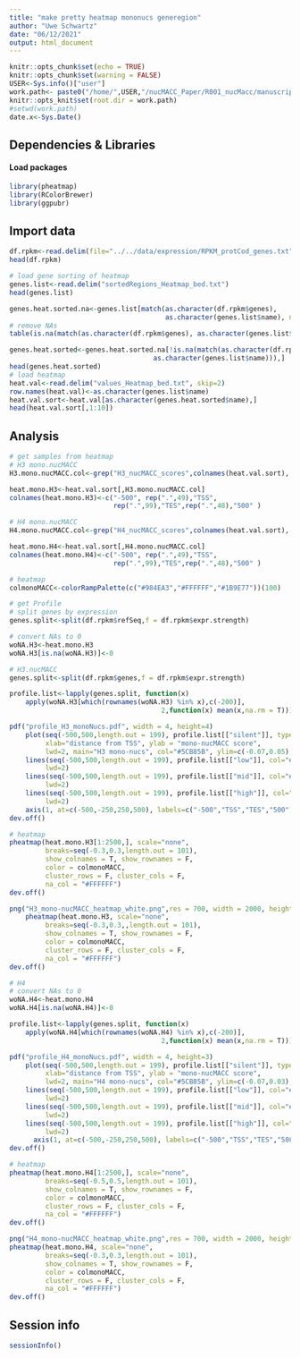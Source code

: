 ```yaml
---
title: "make pretty heatmap mononucs generegion"
author: "Uwe Schwartz"
date: "06/12/2021"
output: html_document
---
```


```r
knitr::opts_chunk$set(echo = TRUE)
knitr::opts_chunk$set(warning = FALSE)
USER<-Sys.info()["user"]
work.path<- paste0("/home/",USER,"/nucMACC_Paper/R001_nucMacc/manuscript_figures/Fig1/heatmaps/monoNucs_geneRegion/")
knitr::opts_knit$set(root.dir = work.path)
#setwd(work.path)
date.x<-Sys.Date()
```

## Dependencies & Libraries
#### Load packages
```r
library(pheatmap)
library(RColorBrewer)
library(ggpubr)
```
## Import data
```r
df.rpkm<-read.delim(file="../../data/expression/RPKM_protCod_genes.txt")
head(df.rpkm)

# load gene sorting of heatmap
genes.list<-read.delim("sortedRegions_Heatmap_bed.txt")
head(genes.list)

genes.heat.sorted.na<-genes.list[match(as.character(df.rpkm$genes), 
                                       as.character(genes.list$name), nomatch = ),]
# remove NAs
table(is.na(match(as.character(df.rpkm$genes), as.character(genes.list$name))))

genes.heat.sorted<-genes.heat.sorted.na[!is.na(match(as.character(df.rpkm$genes),
                                    as.character(genes.list$name))),]
head(genes.heat.sorted)
# load heatmap
heat.val<-read.delim("values_Heatmap_bed.txt", skip=2)
row.names(heat.val)<-as.character(genes.list$name)
heat.val.sort<-heat.val[as.character(genes.heat.sorted$name),]
head(heat.val.sort[,1:10])
```
## Analysis

```r
# get samples from heatmap
# H3 mono.nucMACC
H3.mono.nucMACC.col<-grep("H3_nucMACC_scores",colnames(heat.val.sort), value = T)

heat.mono.H3<-heat.val.sort[,H3.mono.nucMACC.col]
colnames(heat.mono.H3)<-c("-500", rep(".",49),"TSS", 
                          rep(".",99),"TES",rep(".",48),"500" )

# H4 mono.nucMACC
H4.mono.nucMACC.col<-grep("H4_nucMACC_scores",colnames(heat.val.sort), value = T)

heat.mono.H4<-heat.val.sort[,H4.mono.nucMACC.col]
colnames(heat.mono.H4)<-c("-500", rep(".",49),"TSS", 
                          rep(".",99),"TES",rep(".",48),"500" )

# heatmap
colmonoMACC<-colorRampPalette(c("#984EA3","#FFFFFF","#1B9E77"))(100)

# get Profile
# split genes by expression
genes.split<-split(df.rpkm$refSeq,f = df.rpkm$expr.strength)

# convert NAs to 0
woNA.H3<-heat.mono.H3
woNA.H3[is.na(woNA.H3)]<-0

# H3.nucMACC
genes.split<-split(df.rpkm$genes,f = df.rpkm$expr.strength)

profile.list<-lapply(genes.split, function(x) 
    apply(woNA.H3[which(rownames(woNA.H3) %in% x),c(-200)],
                                      2,function(x) mean(x,na.rm = T)))

pdf("profile_H3_monoNucs.pdf", width = 4, height=4)
    plot(seq(-500,500,length.out = 199), profile.list[["silent"]], type="l", 
         xlab="distance from TSS", ylab = "mono-nucMACC score",
         lwd=2, main="H3 mono-nucs", col="#5CB85B", ylim=c(-0.07,0.05), xaxt = "n")
    lines(seq(-500,500,length.out = 199), profile.list[["low"]], col="#FEA22B",
         lwd=2)
    lines(seq(-500,500,length.out = 199), profile.list[["mid"]], col="#357EBD",
         lwd=2)
    lines(seq(-500,500,length.out = 199), profile.list[["high"]], col="#D43F39",
         lwd=2)
    axis(1, at=c(-500,-250,250,500), labels=c("-500","TSS","TES","500"))
dev.off()

# heatmap
pheatmap(heat.mono.H3[1:2500,], scale="none",
         breaks=seq(-0.3,0.3,length.out = 101),
         show_colnames = T, show_rownames = F,
         color = colmonoMACC,
         cluster_rows = F, cluster_cols = F,
         na_col = "#FFFFFF")
dev.off()

png("H3_mono-nucMACC_heatmap_white.png",res = 700, width = 2000, height = 2800)
    pheatmap(heat.mono.H3, scale="none",
         breaks=seq(-0.3,0.3,,length.out = 101),
         show_colnames = T, show_rownames = F,
         color = colmonoMACC,
         cluster_rows = F, cluster_cols = F,
         na_col = "#FFFFFF")
dev.off()

# H4
# convert NAs to 0
woNA.H4<-heat.mono.H4
woNA.H4[is.na(woNA.H4)]<-0

profile.list<-lapply(genes.split, function(x) 
    apply(woNA.H4[which(rownames(woNA.H4) %in% x),c(-200)],
                                      2,function(x) mean(x,na.rm = T)))

pdf("profile_H4_monoNucs.pdf", width = 4, height=3)
    plot(seq(-500,500,length.out = 199), profile.list[["silent"]], type="l", 
         xlab="distance from TSS", ylab = "mono-nucMACC score",
         lwd=2, main="H4 mono-nucs", col="#5CB85B", ylim=c(-0.07,0.03),xaxt = "n")
    lines(seq(-500,500,length.out = 199), profile.list[["low"]], col="#FEA22B",
         lwd=2)
    lines(seq(-500,500,length.out = 199), profile.list[["mid"]], col="#357EBD",
         lwd=2)
    lines(seq(-500,500,length.out = 199), profile.list[["high"]], col="#D43F39",
         lwd=2)
      axis(1, at=c(-500,-250,250,500), labels=c("-500","TSS","TES","500"))
dev.off()

# heatmap
pheatmap(heat.mono.H4[1:2500,], scale="none",
         breaks=seq(-0.5,0.5,length.out = 101),
         show_colnames = T, show_rownames = F,
         color = colmonoMACC,
         cluster_rows = F, cluster_cols = F,
         na_col = "#FFFFFF")
dev.off()

png("H4_mono-nucMACC_heatmap_white.png",res = 700, width = 2000, height = 2800)
pheatmap(heat.mono.H4, scale="none",
         breaks=seq(-0.3,0.3,length.out = 101),
         show_colnames = T, show_rownames = F,
         color = colmonoMACC,
         cluster_rows = F, cluster_cols = F,
         na_col = "#FFFFFF")
dev.off()
```

## Session info
```r
sessionInfo()
```

